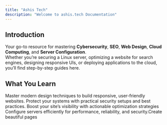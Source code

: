 ```yaml
---
title: "Ashis Tech"
description: "Welcome to ashis.tech Documentation"
---
```


## Introduction

Your go-to resource for mastering **Cybersecurity**, **SEO**, **Web Design**, **Cloud Computing**, and **Server Configuration**.\
Whether you’re securing a Linux server, optimizing a website for search engines, designing responsive UIs, or deploying applications to the cloud, you’ll find step-by-step guides here.

## What You Learn

<Columns cols={2}>
  <Card title="Web Design:" icon="palette" href="/development">
    Master modern design techniques to build responsive, user-friendly websites.
  </Card>
  <Card title="Cybersecurity:" icon="shield">
    Protect your systems with practical security setups and best practices.
  </Card>
  <Card title="SEO:" icon="bullseye-arrow" href="/essentials/navigation">
    Boost your site’s visibility with actionable optimization strategies
  </Card>
  <Card title="Server Configuration:" icon="server" href="/api-reference/introduction">
    Configure servers efficiently for performance, reliability, and security.Create beautiful pages
  </Card>
</Columns>